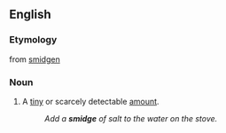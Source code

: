==English==

===Etymology===
from [[smidgen]]

===Noun===
{{en-noun}}

# {{colloquial}} A [[tiny]] or scarcely detectable [[amount]].
#: ''Add a '''smidge''' of salt to the water on the stove.''